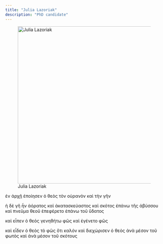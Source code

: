 ```yaml
---
title: "Julia Lazoriak"
description: "PhD candidate"
---
```


![Julia Lazoriak](placeholder.jpg){width=500 fig-align="center"}

ἐν ἀρχῇ ἐποίησεν ὁ θεὸς τὸν οὐρανὸν καὶ τὴν γῆν

ἡ δὲ γῆ ἦν ἀόρατος καὶ ἀκατασκεύαστος καὶ σκότος ἐπάνω τῆς ἀβύσσου καὶ πνεῦμα θεοῦ ἐπεφέρετο ἐπάνω τοῦ ὕδατος

καὶ εἶπεν ὁ θεός γενηθήτω φῶς καὶ ἐγένετο φῶς

καὶ εἶδεν ὁ θεὸς τὸ φῶς ὅτι καλόν καὶ διεχώρισεν ὁ θεὸς ἀνὰ μέσον τοῦ φωτὸς καὶ ἀνὰ μέσον τοῦ σκότους
